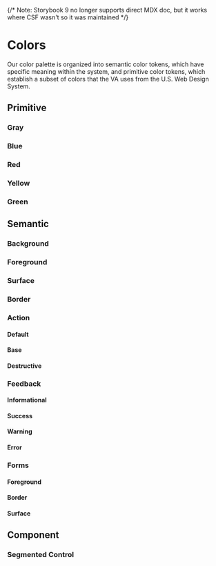 
{/* Note: Storybook 9 no longer supports direct MDX doc, but it works where CSF wasn't so it was maintained */}

<Meta title="Design Tokens/Colors" />

# Colors

Our color palette is organized into semantic color tokens, which have specific meaning within the system, and primitive color tokens, which establish a subset of colors that the VA uses from the U.S. Web Design System.

## Primitive

### Gray

<ColorPalette>
  <ColorItem
    title="Black & White"
    subtitle="vadsColor"
    colors={{
      Black: colors.vadsColorBlack,
      White: colors.vadsColorWhite,
    }}
  />
  <ColorItem
    title="Base"
    subtitle="vadsColorBase"
    colors={{
      Darkest: colors.vadsColorBaseDarkest,
      Darker: colors.vadsColorBaseDarker,
      Dark: colors.vadsColorBaseDark,
      Light: colors.vadsColorBaseLight,
      Lighter: colors.vadsColorBaseLighter,
      Lightest: colors.vadsColorBaseLightest,
    }}
  />
  <ColorItem
    title="Gray"
    subtitle="vadsColorGray"
    colors={{
      WarmDark: colors.vadsColorGrayWarmDark,
      Medium: colors.vadsColorGrayMedium,
      WarmLight: colors.vadsColorGrayWarmLight,
      LightAlt: colors.vadsColorGrayLightAlt,
      CoolLight: colors.vadsColorGrayCoolLight,
    }}
  />
  <ColorItem
    title="USWDS"
    subtitle="uswdsSystemColor"
    colors={{
      Gray90: colors.uswdsSystemColorGray90,
      Gray80: colors.uswdsSystemColorGray80,
      Gray60: colors.uswdsSystemColorGray60,
      Gray30: colors.uswdsSystemColorGray30,
      Gray2: colors.uswdsSystemColorGray2,
    }}
  />
</ColorPalette>

### Blue

<ColorPalette>
  <ColorItem
    title="Primary"
    subtitle="vadsColorPrimary"
    colors={{
      Darker: colors.vadsColorPrimaryDarker,
      Dark: colors.vadsColorPrimaryDark,
      '—': colors.vadsColorPrimary,
      Light: colors.vadsColorPrimaryLight,
      Lighter: colors.vadsColorPrimaryLighter,
    }}
  />
  <ColorItem
    title="Alternative"
    subtitle="vadsColorPrimaryAlt"
    colors={{
      Darkest: colors.vadsColorPrimaryAltDarkest,
      Dark: colors.vadsColorPrimaryAltDark,
      '—': colors.vadsColorPrimaryAlt,
      Light: colors.vadsColorPrimaryAltLight,
      Lightest: colors.vadsColorPrimaryAltLightest,
    }}
  />
  <ColorItem
    title="Cool"
    subtitle="vadsColorBlueCool"
    colors={{
      '—': colors.vadsColorBlueCool,
      Light: colors.vadsColorBlueCoolLight,
      Lightest: colors.vadsColorBlueCoolLightest,
    }}
  />
  <ColorItem
    title="USWDS"
    subtitle="uswdsSystemColor"
    colors={{
      BlueVivid80: colors.uswdsSystemColorBlueVivid80,
      BlueVivid30: colors.uswdsSystemColorBlueVivid30,
      BlueWarm80: colors.uswdsSystemColorBlueWarm80,
      BlueWarm5: colors.uswdsSystemColorBlueWarm5,
    }}
  />
</ColorPalette>

### Red

<ColorPalette>
  <ColorItem
    title="Secondary"
    subtitle="vadsColorSecondary"
    colors={{
      Darkest: colors.vadsColorSecondaryDarkest,
      Dark: colors.vadsColorSecondaryDark,
      '—': colors.vadsColorSecondary,
      Light: colors.vadsColorSecondaryLight,
      Lightest: colors.vadsColorSecondaryLightest,
    }}
  />
  <ColorItem
    title="USWDS"
    subtitle="uswdsSystemColor"
    colors={{
      RedVivid80: colors.uswdsSystemColorRedVivid80,
      RedVivid40: colors.uswdsSystemColorRedVivid40,
    }}
  />
</ColorPalette>

### Yellow

<ColorPalette>
  <ColorItem
    title="Gold"
    subtitle="vadsColorGold"
    colors={{
      Lighter: colors.vadsColorGoldLighter,
      Lightest: colors.vadsColorGoldLightest,
    }}
  />
  <ColorItem
    title="USWDS"
    subtitle="uswdsSystemColor"
    colors={{
      GoldVivid40: colors.uswdsSystemColorGoldVivid40,
    }}
  />
  <ColorItem
    title="USWDS"
    subtitle="uswdsSystemColor"
    colors={{
      YellowVivid80: colors.uswdsSystemColorYellowVivid80,
      YellowVivid20: colors.uswdsSystemColorYellowVivid20,
    }}
  />
</ColorPalette>

### Green

<ColorPalette>
  <ColorItem
    title="Green"
    subtitle="vadsColorGreen"
    colors={{
      Light: colors.vadsColorGreenLight,
      Lighter: colors.vadsColorGreenLighter,
    }}
  />
  <ColorItem
    title="USWDS"
    subtitle="uswdsSystemColor"
    colors={{
      GreenCoolVivid30: colors.uswdsSystemColorGreenCoolVivid30,
      GreenCoolVivid80: colors.uswdsSystemColorGreenCoolVivid80,
    }}
  />
</ColorPalette>

## Semantic

### Background

<ColorPalette>
  <ColorItem
    title="Default"
    subtitle="vadsColorBackgroundDefault"
    colors={{
      OnLight: colors.vadsColorBackgroundDefaultOnLight,
      OnDark: colors.vadsColorBackgroundDefaultOnDark,
    }}
  />
</ColorPalette>

### Foreground

<ColorPalette>
  <ColorItem
    title="Default"
    subtitle="vadsColorForegroundDefault"
    colors={{
      OnLight: colors.vadsColorForegroundDefaultOnLight,
      OnDark: colors.vadsColorForegroundDefaultOnDark,
    }}
  />
  <ColorItem
    title="Subtle"
    subtitle="vadsColorForegroundSubtle"
    colors={{
      OnLight: colors.vadsColorForegroundSubtleOnLight,
      OnDark: colors.vadsColorForegroundSubtleOnDark,
    }}
  />
  <ColorItem
    title="Inverse"
    subtitle="vadsColorForegroundInverse"
    colors={{
      OnLight: colors.vadsColorForegroundInverseOnLight,
      OnDark: colors.vadsColorForegroundInverseOnDark,
    }}
  />
</ColorPalette>

### Surface

<ColorPalette>
  <ColorItem
    title="Default"
    subtitle="vadsColorSurfaceDefault"
    colors={{
      OnLight: colors.vadsColorSurfaceDefaultOnLight,
      OnDark: colors.vadsColorSurfaceDefaultOnDark,
    }}
  />
  <ColorItem
    title="Inverse"
    subtitle="vadsColorSurfaceInverse"
    colors={{
      OnLight: colors.vadsColorSurfaceInverseOnLight,
      OnDark: colors.vadsColorSurfaceInverseOnDark,
    }}
  />
  <ColorItem
    title="Secondary"
    subtitle="vadsColorSurfaceSecondary"
    colors={{
      OnLight: colors.vadsColorSurfaceSecondaryOnLight,
      OnDark: colors.vadsColorSurfaceSecondaryOnDark,
    }}
  />
</ColorPalette>

### Border

<ColorPalette>
  <ColorItem
    title="Strong"
    subtitle="vadsColorBorderStrong"
    colors={{
      OnLight: colors.vadsColorBorderStrongOnLight,
      OnDark: colors.vadsColorBorderStrongOnDark,
    }}
  />
  <ColorItem
    title="Subtle"
    subtitle="vadsColorBorderSubtle"
    colors={{
      OnLight: colors.vadsColorBorderSubtleOnLight,
      OnDark: colors.vadsColorBorderSubtleOnDark,
    }}
  />
</ColorPalette>

### Action

<ColorPalette>
  <ColorItem
    title=""
    subtitle="vadsColorActionForegroundInverse"
    colors={{
      OnLight: colors.vadsColorActionForegroundInverseOnLight,
      OnDark: colors.vadsColorActionForegroundInverseOnDark,
    }}
  />
  <ColorItem
    title=""
    subtitle="vadsColorActionForegroundInverseActive"
    colors={{
      OnLight: colors.vadsColorActionForegroundInverseActiveOnLight,
      OnDark: colors.vadsColorActionForegroundInverseActiveOnDark,
    }}
  />
</ColorPalette>

#### Default

<ColorPalette>
  <ColorItem
    title="Foreground"
    subtitle="vadsColorActionForegroundDefault"
    colors={{
      OnLight: colors.vadsColorActionForegroundDefaultOnLight,
      OnDark: colors.vadsColorActionForegroundDefaultOnDark,
    }}
  />
  <ColorItem
    title="Foreground (active)"
    subtitle="vadsColorActionForegroundDefaultActive"
    colors={{
      OnLight: colors.vadsColorActionForegroundDefaultActiveOnLight,
      OnDark: colors.vadsColorActionForegroundDefaultActiveOnDark,
    }}
  />
  <ColorItem
    title="Surface"
    subtitle="vadsColorActionSurfaceDefault"
    colors={{
      OnLight: colors.vadsColorActionSurfaceDefaultOnLight,
      OnDark: colors.vadsColorActionSurfaceDefaultOnDark,
    }}
  />
  <ColorItem
    title="Surface (active)"
    subtitle="vadsColorActionSurfaceDefaultActive"
    colors={{
      OnLight: colors.vadsColorActionSurfaceDefaultActiveOnLight,
      OnDark: colors.vadsColorActionSurfaceDefaultActiveOnDark,
    }}
  />
  <ColorItem
    title="Border"
    subtitle="vadsColorActionBorderDefault"
    colors={{
      OnLight: colors.vadsColorActionBorderDefaultOnLight,
      OnDark: colors.vadsColorActionBorderDefaultOnDark,
    }}
  />
  <ColorItem
    title="Border (active)"
    subtitle="vadsColorActionBorderDefaultActive"
    colors={{
      OnLight: colors.vadsColorActionBorderDefaultActiveOnLight,
      OnDark: colors.vadsColorActionBorderDefaultActiveOnDark,
    }}
  />
</ColorPalette>

#### Base

<ColorPalette>
  <ColorItem
    title="Foreground"
    subtitle="vadsColorActionForegroundBase"
    colors={{
      OnLight: colors.vadsColorActionForegroundBaseOnLight,
      OnDark: colors.vadsColorActionForegroundBaseOnDark,
    }}
  />
  <ColorItem
    title="Foreground (active)"
    subtitle="vadsColorActionForegroundBaseActive"
    colors={{
      OnLight: colors.vadsColorActionForegroundBaseActiveOnLight,
      OnDark: colors.vadsColorActionForegroundBaseActiveOnDark,
    }}
  />
  <ColorItem
    title="Surface"
    subtitle="vadsColorActionSurfaceBase"
    colors={{
      OnLight: colors.vadsColorActionSurfaceBaseOnLight,
      OnDark: colors.vadsColorActionSurfaceBaseOnDark,
    }}
  />
  <ColorItem
    title="Surface (active)"
    subtitle="vadsColorActionSurfaceBaseActive"
    colors={{
      OnLight: colors.vadsColorActionSurfaceBaseActiveOnLight,
      OnDark: colors.vadsColorActionSurfaceBaseActiveOnDark,
    }}
  />
  <ColorItem
    title="Border"
    subtitle="vadsColorActionBorderBase"
    colors={{
      OnLight: colors.vadsColorActionBorderBaseOnLight,
      OnDark: colors.vadsColorActionBorderBaseOnDark,
    }}
  />
  <ColorItem
    title="Border (active)"
    subtitle="vadsColorActionBorderBaseActive"
    colors={{
      OnLight: colors.vadsColorActionBorderBaseActiveOnLight,
      OnDark: colors.vadsColorActionBorderBaseActiveOnDark,
    }}
  />
</ColorPalette>

#### Destructive

<ColorPalette>
  <ColorItem
    title="Surface"
    subtitle="vadsColorActionSurfaceDestructive"
    colors={{
      OnLight: colors.vadsColorActionSurfaceDestructiveOnLight,
      OnDark: colors.vadsColorActionSurfaceDestructiveOnDark,
    }}
  />
  <ColorItem
    title="Surface (active)"
    subtitle="vadsColorActionSurfaceDestructiveActive"
    colors={{
      OnLight: colors.vadsColorActionSurfaceDestructiveActiveOnLight,
      OnDark: colors.vadsColorActionSurfaceDestructiveActiveOnDark,
    }}
  />
</ColorPalette>

### Feedback

#### Informational

<ColorPalette>
  <ColorItem
    title="Border"
    subtitle="vadsColorFeedbackBorderInfo"
    colors={{
      OnLight: colors.vadsColorFeedbackBorderInfoOnLight,
      OnDark: colors.vadsColorFeedbackBorderInfoOnDark,
    }}
  />
  <ColorItem
    title="Surface"
    subtitle="vadsColorFeedbackSurfaceInfo"
    colors={{
      OnLight: colors.vadsColorFeedbackSurfaceInfoOnLight,
      OnDark: colors.vadsColorFeedbackSurfaceInfoOnDark,
    }}
  />
</ColorPalette>

#### Success

<ColorPalette>
  <ColorItem
    title="Border"
    subtitle="vadsColorFeedbackBorderSuccess"
    colors={{
      OnLight: colors.vadsColorFeedbackBorderSuccessOnLight,
      OnDark: colors.vadsColorFeedbackBorderSuccessOnDark,
    }}
  />
  <ColorItem
    title="Foreground"
    subtitle="vadsColorFeedbackForegroundSuccess"
    colors={{
      OnLight: colors.vadsColorFeedbackForegroundSuccessOnLight,
      OnDark: colors.vadsColorFeedbackForegroundSuccessOnDark,
    }}
  />
  <ColorItem
    title="Surface"
    subtitle="vadsColorFeedbackSurfaceSuccess"
    colors={{
      OnLight: colors.vadsColorFeedbackSurfaceSuccessOnLight,
      OnDark: colors.vadsColorFeedbackSurfaceSuccessOnDark,
    }}
  />
</ColorPalette>

#### Warning

<ColorPalette>
  <ColorItem
    title="Border"
    subtitle="vadsColorFeedbackBorderWarning"
    colors={{
      OnLight: colors.vadsColorFeedbackBorderWarningOnLight,
      OnDark: colors.vadsColorFeedbackBorderWarningOnDark,
    }}
  />
  <ColorItem
    title="Foreground"
    subtitle="vadsColorFeedbackForegroundWarning"
    colors={{
      OnLight: colors.vadsColorFeedbackForegroundWarningOnLight,
      OnDark: colors.vadsColorFeedbackForegroundWarningOnDark,
    }}
  />
  <ColorItem
    title="Surface"
    subtitle="vadsColorFeedbackSurfaceWarning"
    colors={{
      OnLight: colors.vadsColorFeedbackSurfaceWarningOnLight,
      OnDark: colors.vadsColorFeedbackSurfaceWarningOnDark,
    }}
  />
</ColorPalette>

#### Error

<ColorPalette>
  <ColorItem
    title="Border"
    subtitle="vadsColorFeedbackBorderError"
    colors={{
      OnLight: colors.vadsColorFeedbackBorderErrorOnLight,
      OnDark: colors.vadsColorFeedbackBorderErrorOnDark,
    }}
  />
  <ColorItem
    title="Foreground"
    subtitle="vadsColorFeedbackForegroundError"
    colors={{
      OnLight: colors.vadsColorFeedbackForegroundErrorOnLight,
      OnDark: colors.vadsColorFeedbackForegroundErrorOnDark,
    }}
  />
  <ColorItem
    title="Surface"
    subtitle="vadsColorFeedbackSurfaceError"
    colors={{
      OnLight: colors.vadsColorFeedbackSurfaceErrorOnLight,
      OnDark: colors.vadsColorFeedbackSurfaceErrorOnDark,
    }}
  />
</ColorPalette>

### Forms

#### Foreground

<ColorPalette>
  <ColorItem
    title="Active"
    subtitle="vadsColorFormsForegroundActive"
    colors={{
      OnLight: colors.vadsColorFormsForegroundActiveOnLight,
      OnDark: colors.vadsColorFormsForegroundActiveOnDark,
    }}
  />
</ColorPalette>

#### Border

<ColorPalette>
  <ColorItem
    title="Default"
    subtitle="vadsColorFormsBorderDefault"
    colors={{
      OnLight: colors.vadsColorFormsBorderDefaultOnLight,
      OnDark: colors.vadsColorFormsBorderDefaultOnDark,
    }}
  />
  <ColorItem
    title="Subtle"
    subtitle="vadsColorFormsBorderSubtle"
    colors={{
      OnLight: colors.vadsColorFormsBorderSubtleOnLight,
      OnDark: colors.vadsColorFormsBorderSubtleOnDark,
    }}
  />
  <ColorItem
    title="Active"
    subtitle="vadsColorFormsBorderActive"
    colors={{
      OnLight: colors.vadsColorFormsBorderActiveOnLight,
      OnDark: colors.vadsColorFormsBorderActiveOnDark,
    }}
  />
  <ColorItem
    title="Error"
    subtitle="vadsColorFormsBorderError"
    colors={{
      OnLight: colors.vadsColorFormsBorderErrorOnLight,
      OnDark: colors.vadsColorFormsBorderErrorOnDark,
    }}
  />
</ColorPalette>

#### Surface

<ColorPalette>
  <ColorItem
    title="Active"
    subtitle="vadsColorFormsSurfaceActive"
    colors={{
      OnLight: colors.vadsColorFormsSurfaceActiveOnLight,
      OnDark: colors.vadsColorFormsSurfaceActiveOnDark,
    }}
  />
</ColorPalette>

## Component

### Segmented Control

<ColorPalette>
  <ColorItem
    title="Surface (selected)"
    subtitle="vadsSegmentedControlColorSurfaceSelected"
    colors={{
      OnLight: colors.vadsSegmentedControlColorSurfaceSelectedOnLight,
      OnDark: colors.vadsSegmentedControlColorSurfaceSelectedOnDark,
    }}
  />
</ColorPalette>
